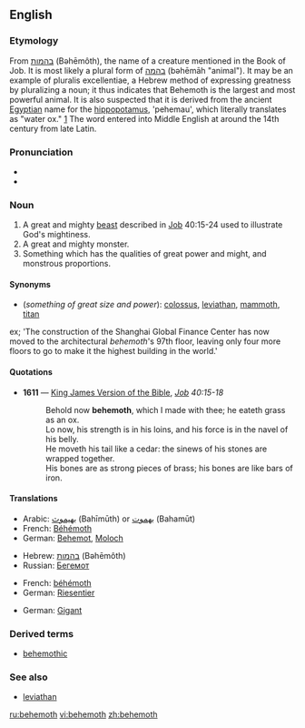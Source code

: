 {{was wotd|2006|July|3}}
==English==

{{wikipedia}}

===Etymology===
From {{Hebr.}} [[בהמות]] (Bəhēmôth), the name of a creature mentioned in the Book of Job. It is most likely a plural form of [[בהמה]] (bəhēmāh "animal"). It may be an example of pluralis excellentiae, a Hebrew method of expressing greatness by pluralizing a noun; it thus indicates that Behemoth is the largest and most powerful animal. It is also suspected that it is derived from the ancient [[Egyptian]] name for the [[hippopotamus]], 'pehemau', which literally translates as "water ox." [http://www.etymonline.com/index.php?term=behemoth]  The word entered into Middle English at around the 14th century from late Latin.

===Pronunciation===
*{{IPA|/bəˈhiːməθ/}}
*{{audio|en-us-behemoth.ogg|Audio (US)}}

===Noun===
{{en-noun}}

# A great and mighty [[beast]] described in [[Job]] 40:15-24 used to illustrate God's mightiness.
# A great and mighty monster.
# Something which has the qualities of great power and might, and monstrous proportions.

====Synonyms====
*(''something of great size and power''): [[colossus]], [[leviathan]], [[mammoth]], [[titan]]


ex; 'The construction of the Shanghai Global Finance Center has now moved to the architectural ''behemoth'''s 97th floor, leaving only four more floors to go to make it the highest building in the world.'

====Quotations====
*'''1611''' — [[w:King James Version of the Bible|King James Version of the Bible]], ''[[s:Bible, King James, Job|Job]] 40:15-18''
*:Behold now '''behemoth''', which I made with thee; he eateth grass as an ox.<br/>Lo now, his strength is in his loins, and his force is in the navel of his belly.<br/>He moveth his tail like a cedar: the sinews of his stones are wrapped together.<br/>His bones are as strong pieces of brass; his bones are like bars of iron.

====Translations====
{{trans-top|mighty beast in the Book of Job}}
*Arabic: [[بهيموث]] (Bahīmūth) or [[بهموت]] (Bahamūt)
*French: [[Béhémoth]]
*German: [[Behemot]], [[Moloch]] {{m}}
{{trans-mid}}
*Hebrew: [[בהמות]] (Bəhēmôth)
*Russian: [[Бегемот]]
{{trans-bottom}}

{{trans-top|mighty monster}}
*French: [[béhémoth]] {{m}}
*German: [[Riesentier]] {{n}}
{{trans-mid}}
{{trans-bottom}}

{{trans-top|something of great size and power}}
*German: [[Gigant]] {{m}}
{{trans-mid}}
{{trans-bottom}}

===Derived terms===
*[[behemothic]]

===See also===
*[[leviathan]]

[[ru:behemoth]]
[[vi:behemoth]]
[[zh:behemoth]]